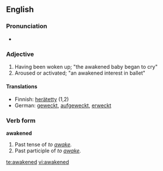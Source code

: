 ==English==

===Pronunciation===
*{{audio|en-us-awakened.ogg|Audio (US)}}


===Adjective===
{{infl|en|adjective}}
# Having been woken up; "the awakened baby began to cry" 
# Aroused or activated; "an awakened interest in ballet" 

====Translations====
*Finnish: [[herätetty]] (1,2)
*German: [[wecken|geweckt]], [[aufgeweckt]], [[erweckt]]

===Verb form===
'''awakened'''
# Past tense of ''to [[awake]].''
# Past participle of ''to [[awake]].''

[[te:awakened]]
[[vi:awakened]]